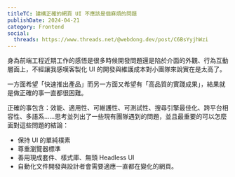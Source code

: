 ```yaml
---
titleTC: 建構正確的網頁 UI 不應該是個麻煩的問題
publishDate: 2024-04-21
category: Frontend
social:
  threads: https://www.threads.net/@webdong.dev/post/C6BsYyjhWzi
---
```


身為前端工程近期工作的感悟是很多時候開發問題還是陷於介面的外觀、行為互動層面上，不經讓我感嘆客製化 UI 的開發與維護成本對小團隊來說實在是太高了。

一方面希望「快速推出產品」而另一方面又希望有「高品質的實踐成果」，結果就是做正確的事一直都很困難。

正確的事包含：效能、適用性、可維護性、可測試性、搜尋引擎最佳化、跨平台相容性、多語系……思考並列出了一些現有團隊遇到的問題，並且最重要的可以怎麼面對這些問題的結論：

- 保持 UI 的單純樸素
- 尊重瀏覽器標準
- 善用現成套件、樣式庫、無頭 Headless UI
- 自動化文件開發與設計者會需要適應一直都在變化的網頁。

